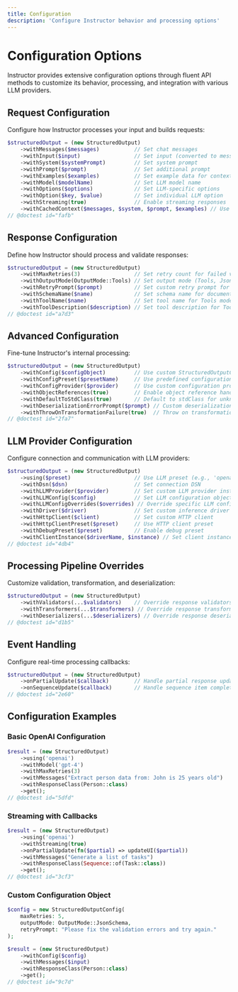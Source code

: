 ```yaml
---
title: Configuration
description: 'Configure Instructor behavior and processing options'
---
```


# Configuration Options

Instructor provides extensive configuration options through fluent API methods to customize its behavior, processing, and integration with various LLM providers.

## Request Configuration

Configure how Instructor processes your input and builds requests:

```php
$structuredOutput = (new StructuredOutput)
    ->withMessages($messages)           // Set chat messages
    ->withInput($input)                 // Set input (converted to messages)
    ->withSystem($systemPrompt)         // Set system prompt
    ->withPrompt($prompt)               // Set additional prompt
    ->withExamples($examples)           // Set example data for context
    ->withModel($modelName)             // Set LLM model name
    ->withOptions($options)             // Set LLM-specific options
    ->withOption($key, $value)          // Set individual LLM option
    ->withStreaming(true)               // Enable streaming responses
    ->withCachedContext($messages, $system, $prompt, $examples) // Use cached context
// @doctest id="fafb"
```

## Response Configuration

Define how Instructor should process and validate responses:

```php
$structuredOutput = (new StructuredOutput)
    ->withMaxRetries(3)                 // Set retry count for failed validations
    ->withOutputMode(OutputMode::Tools) // Set output mode (Tools, Json, JsonSchema, MdJson)
    ->withRetryPrompt($prompt)          // Set custom retry prompt for validation failures
    ->withSchemaName($name)             // Set schema name for documentation
    ->withToolName($name)               // Set tool name for Tools mode
    ->withToolDescription($description) // Set tool description for Tools mode
// @doctest id="a7d3"
```

## Advanced Configuration

Fine-tune Instructor's internal processing:

```php
$structuredOutput = (new StructuredOutput)
    ->withConfig($configObject)         // Use custom StructuredOutputConfig instance
    ->withConfigPreset($presetName)     // Use predefined configuration preset
    ->withConfigProvider($provider)     // Use custom configuration provider
    ->withObjectReferences(true)        // Enable object reference handling
    ->withDefaultToStdClass(true)       // Default to stdClass for unknown types
    ->withDeserializationErrorPrompt($prompt) // Custom deserialization error prompt
    ->withThrowOnTransformationFailure(true)  // Throw on transformation failures
// @doctest id="2fa7"
```

## LLM Provider Configuration

Configure connection and communication with LLM providers:

```php
$structuredOutput = (new StructuredOutput)
    ->using($preset)                    // Use LLM preset (e.g., 'openai', 'anthropic')
    ->withDsn($dsn)                     // Set connection DSN
    ->withLLMProvider($provider)        // Set custom LLM provider instance
    ->withLLMConfig($config)            // Set LLM configuration object
    ->withLLMConfigOverrides($overrides) // Override specific LLM config values
    ->withDriver($driver)               // Set custom inference driver
    ->withHttpClient($client)           // Set custom HTTP client
    ->withHttpClientPreset($preset)     // Use HTTP client preset
    ->withDebugPreset($preset)          // Enable debug preset
    ->withClientInstance($driverName, $instance) // Set client instance for specific driver
// @doctest id="4db4"
```

## Processing Pipeline Overrides

Customize validation, transformation, and deserialization:

```php
$structuredOutput = (new StructuredOutput)
    ->withValidators(...$validators)    // Override response validators
    ->withTransformers(...$transformers) // Override response transformers  
    ->withDeserializers(...$deserializers) // Override response deserializers
// @doctest id="d1b5"
```

## Event Handling

Configure real-time processing callbacks:

```php
$structuredOutput = (new StructuredOutput)
    ->onPartialUpdate($callback)        // Handle partial response updates during streaming
    ->onSequenceUpdate($callback)       // Handle sequence item completion during streaming
// @doctest id="2e60"
```

## Configuration Examples

### Basic OpenAI Configuration
```php
$result = (new StructuredOutput)
    ->using('openai')
    ->withModel('gpt-4')
    ->withMaxRetries(3)
    ->withMessages("Extract person data from: John is 25 years old")
    ->withResponseClass(Person::class)
    ->get();
// @doctest id="5dfd"
```

### Streaming with Callbacks
```php
$result = (new StructuredOutput)
    ->using('openai')
    ->withStreaming(true)
    ->onPartialUpdate(fn($partial) => updateUI($partial))
    ->withMessages("Generate a list of tasks")
    ->withResponseClass(Sequence::of(Task::class))
    ->get();
// @doctest id="3cf3"
```

### Custom Configuration Object
```php
$config = new StructuredOutputConfig(
    maxRetries: 5,
    outputMode: OutputMode::JsonSchema,
    retryPrompt: "Please fix the validation errors and try again."
);

$result = (new StructuredOutput)
    ->withConfig($config)
    ->withMessages($input)
    ->withResponseClass(Person::class)
    ->get();
// @doctest id="9c7d"
```